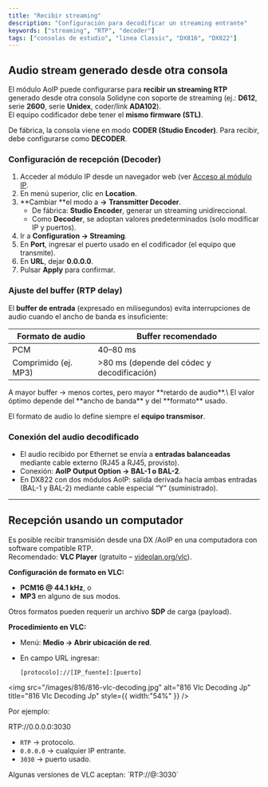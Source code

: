```yaml
---
title: "Recibir streaming"
description: "Configuración para decodificar un streaming entrante"
keywords: ["streaming", "RTP", "decoder"]
tags: ["consolas de estudio", "linea Classic", "DX816", "DX822"]
---
```


## Audio stream generado desde otra consola

El módulo AoIP puede configurarse para **recibir un streaming RTP** generado desde otra consola Solidyne con soporte de streaming (ej.: **D612**, serie **2600**, serie **Unidex**, coder/link **ADA102**).\
El equipo codificador debe tener el **mismo firmware (STL)**.

De fábrica, la consola viene en modo **CODER (Studio Encoder)**. Para recibir, debe configurarse como **DECODER**.

### Configuración de recepción (Decoder)

1. Acceder al módulo IP desde un navegador web (ver [Acceso al módulo IP](/es/DX816/816-stl).
2. En menú superior, clic en **Location**.
3. \*\*Cambiar \*\*el modo a **→** **Transmitter Decoder**.
   - De fábrica: **Studio Encoder**, generar un streaming unidireccional.
   - Como **Decoder**, se adoptan valores predeterminados (solo modificar IP y puertos).
4. Ir a **Configuration → Streaming**.
5. En **Port**, ingresar el puerto usado en el codificador (el equipo que transmite).
6. En **URL**, dejar **0.0.0.0**.
7. Pulsar **Apply** para confirmar.

### Ajuste del buffer (RTP delay)

El **buffer de entrada** (expresado en milisegundos) evita interrupciones de audio cuando el ancho de banda es insuficiente:

| Formato de audio     | Buffer recomendado                           |
| -------------------- | -------------------------------------------- |
| PCM                  | 40–80 ms                                     |
| Comprimido (ej. MP3) | \>80 ms (depende del códec y decodificación) |

<Tip>
  A mayor buffer → menos cortes, pero mayor **retardo de audio**.\
  El valor óptimo depende del **ancho de banda** y del **formato** usado.
</Tip>

El formato de audio lo define siempre el **equipo transmisor**.

### Conexión del audio decodificado

- El audio recibido por Ethernet se envía a **entradas balanceadas** mediante cable externo (RJ45 a RJ45, provisto).
- Conexión: **AoIP Output Option → BAL-1 o BAL-2**.
- En DX822 con dos módulos AoIP: salida derivada hacia ambas entradas (BAL-1 y BAL-2) mediante cable especial “Y” (suministrado).

---

## Recepción usando un computador

Es posible recibir transmisión desde una DX /AoIP en una computadora con software compatible RTP.\
Recomendado: **VLC Player** (gratuito – [videolan.org/vlc](http://www.videolan.org/vlc/)).

**Configuración de formato en VLC:**

- **PCM16 @ 44.1 kHz**, o
- **MP3** en alguno de sus modos.

Otros formatos pueden requerir un archivo **SDP** de carga (payload).

**Procedimiento en VLC:**

- Menú: **Medio → Abrir ubicación de red**.
- En campo URL ingresar:  

  `[protocolo]://[IP_fuente]:[puerto]`

<img
  src="/images/816/816-vlc-decoding.jpg"
  alt="816 Vlc Decoding Jp"
  title="816 Vlc Decoding Jp"
  style={{ width:"54%" }}
/>

Por ejemplo:

RTP://0.0.0.0:3030

- `RTP` → protocolo.
- `0.0.0.0` → cualquier IP entrante.
- `3030` → puerto usado.

<Note>
  Algunas versiones de VLC aceptan: `RTP://@:3030`
</Note>